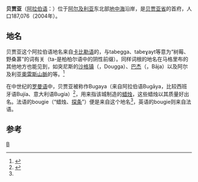 {{Infobox settlement
 | official_name = 貝賈亞<br />Béjaïa
 | nickname = Bougie, Vgaiet 
 | settlement_type=[[阿爾及利亞城市列表|城市]]
 | image_skyline = Béjaïa 2.jpg
 | image_flag =  
 | image_seal =  
 | image_map = 
 | mapsize =  
 | map_caption =
 | pushpin_map=Algeria
 | pushpin_label_position=bottom
 | coordinates_region  = DZ
 | coordinates_display = inline,title
 | subdivision_type  = 國家
 | subdivision_type1 = [[阿爾及利亞行政區劃|省份]] 
 | subdivision_name1 = [[貝賈亞省|貝賈亞省]] 
 | subdivision_name  = {{flag|Algeria}}
 | leader_title = [[市長|市長]]
 | leader_name = Hannache Tahar (2008-2012)
 | area_note = 
 | area_magnitude = 
 | area_total_km2 =  3268.26 
 | population_as_of       = 2004年
 | population_note        = 
 | population_total       = 187076 
 | population_density_km2 = auto
 | timezone = [[欧洲中部时间|CET]] 
 | utc_offset = +1 
 | elevation_m  = 
 | website = 
 | established_title = 
 | established_date =  
 | footnotes = 
}}

'''贝贾亚'''（[[阿拉伯语|阿拉伯语]]：'''{{lang|tz|Vgaiet بجاية}}'''）位于[[阿尔及利亚|阿尔及利亚]]东北部[[地中海|地中海]]沿岸，是[[贝贾亚省|贝贾亚省]]的首府，人口187,076（2004年）。

==地名==
贝贾亚这个阿拉伯语地名来自[[卡比勒语|卡比勒语]]的{{lang|kab|Bgayet}}，与tabegga、tabeɣayt等意为“树莓、野桑葚”的词有关（ta-是柏柏尔语中的阴性前缀）。同样词根的地名在马格里布的其他地方也能见到，如突尼斯的[[沙格镇|沙格镇]]（{{rtl-lang|ar|دقة}}，Dougga）、[[巴杰|巴杰]]（{{rtl-lang|ar|باجة}}，Bāja）以及阿尔及利亚[[奧雷斯山脈|奧雷斯山脈]]的{{link-fr|巴加伊|Baghaï}}等。<ref>{{cite book |author1=Mohand Akli Haddadou |title=Dictionnaire toponymique et historique de l'Algérie : comportant les principales localités, ainsi qu'un glossaire des mots arabes et berbères entrant dans la composition des noms de lieux |date=2012 |publisher=Achab |isbn=978-9947-9-7225-0 |pages=193-194}}</ref>

在中世纪的[[罗曼语|罗曼语]]中，贝贾亚被称作Bugaya（来自阿拉伯语Bugāya，比较西班牙语Bujía、意大利语Bugía）<ref name="CNRTL">{{cite web |title=Bougie : Définition de Bougie |url=https://www.cnrtl.fr/definition/bougie |website=CNRTL |accessdate=2022-03-23}}</ref>，用来指该城制造的[[蜡烛|蜡烛]]，这些蜡烛以其质量好出名。法语的bougie（“蜡烛、[[探条|探条]]”）便是来自这个地名<ref name="CNRTL" />，英语的bougie则来自法语。

==参考==
{{reflist}}

{{Authority control}}
{{algeria-geo-stub}}

[[Category:阿尔及利亚城市|B]]